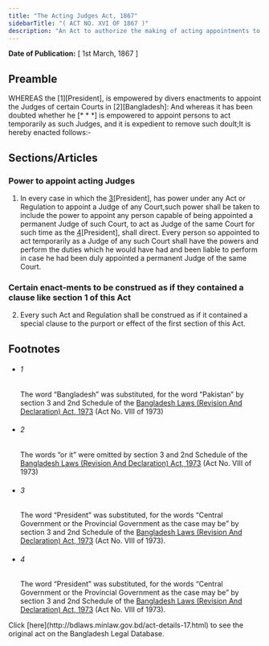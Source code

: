 ```yaml
---
title: "The Acting Judges Act, 1867"
sidebarTitle: "( ACT NO. XVI OF 1867 )"
description: "An Act to authorize the making of acting appointments to certain Judicial Offices."
---
```


**Date of Publication:** [ 1st March, 1867 ]

## Preamble

WHEREAS the [1][President], is empowered by divers enactments to appoint the Judges of certain Courts in [2][Bangladesh]: And whereas it has been doubted whether he [\* \* \*] is empowered to appoint persons to act temporarily as such Judges, and it is expedient to remove such douIt;It is hereby enacted follows:-

## Sections/Articles

### Power to appoint acting Judges

1. In every case in which the [3](1)[President], has power under any Act or Regulation to appoint a Judge of any Court,such power shall be taken to include the power to appoint any person capable of being appointed a permanent Judge of such Court, to act as Judge of the same Court for such time as the [4](2)[President], shall direct. Every person so appointed to act temporarily as a Judge of any such Court shall have the powers and perform the duties which he would have had and been liable to perform in case he had been duly appointed a permanent Judge of the same Court.

### Certain enact-ments to be construed as if they contained a clause like section 1 of this Act

2. Every such Act and Regulation shall be construed as if it contained a special clause to the purport or effect of the first section of this Act.

## Footnotes

- ###### 1

  The word “Bangladesh” was substituted, for the word “Pakistan” by section 3 and 2nd Schedule of the [Bangladesh Laws (Revision And Declaration) Act, 1973](/laws/volume-17/act-430 "Bangladesh Laws (Revision And Declaration) Act, 1973") (Act No. VIII of 1973)

- ###### 2

  The words “or it” were omitted by section 3 and 2nd Schedule of the [Bangladesh Laws (Revision And Declaration) Act, 1973](/laws/volume-17/act-430 "Bangladesh Laws (Revision And Declaration) Act, 1973") (Act No. VIII of 1973)

- ###### 3

  The word “President” was substituted, for the words “Central Government or the Provincial Government as the case may be” by section 3 and 2nd Schedule of the [Bangladesh Laws (Revision And Declaration) Act, 1973](/laws/volume-17/act-430 "Bangladesh Laws (Revision And Declaration) Act, 1973") (Act No. VIII of 1973).

- ###### 4

  The word “President” was substituted, for the words “Central Government or the Provincial Government as the case may be” by section 3 and 2nd Schedule of the [Bangladesh Laws (Revision And Declaration) Act, 1973](/laws/volume-17/act-430 "Bangladesh Laws (Revision And Declaration) Act, 1973") (Act No. VIII of 1973).

<Note>
  Click [here](http://bdlaws.minlaw.gov.bd/act-details-17.html) to see the original act on the Bangladesh Legal Database.
</Note>
